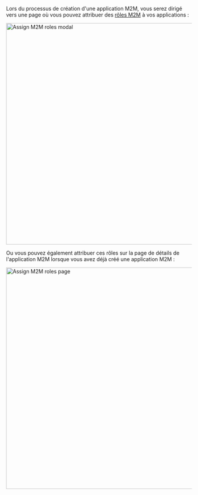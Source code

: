 
Lors du processus de création d'une application M2M, vous serez dirigé vers une page où vous pouvez attribuer des [rôles M2M](/authorization/role-based-access-control/configure-roles#define-role-type) à vos applications :

<img alt="Assign M2M roles modal" src={AssignM2mRolesModal} width="600px" />

Ou vous pouvez également attribuer ces rôles sur la page de détails de l'application M2M lorsque vous avez déjà créé une application M2M :

<img alt="Assign M2M roles page" src={AssignM2mRolesPage} width="600px" />
